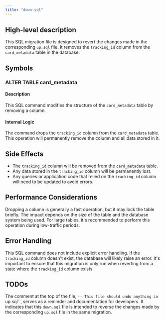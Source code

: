 ```yaml
---
title: "down.sql"
---
```


## High-level description
This SQL migration file is designed to revert the changes made in the corresponding `up.sql` file. It removes the `tracking_id` column from the `card_metadata` table in the database.

## Symbols

### ALTER TABLE card_metadata
#### Description
This SQL command modifies the structure of the `card_metadata` table by removing a column.

#### Internal Logic
The command drops the `tracking_id` column from the `card_metadata` table. This operation will permanently remove the column and all data stored in it.

## Side Effects
- The `tracking_id` column will be removed from the `card_metadata` table.
- Any data stored in the `tracking_id` column will be permanently lost.
- Any queries or application code that relied on the `tracking_id` column will need to be updated to avoid errors.

## Performance Considerations
Dropping a column is generally a fast operation, but it may lock the table briefly. The impact depends on the size of the table and the database system being used. For large tables, it's recommended to perform this operation during low-traffic periods.

## Error Handling
This SQL command does not include explicit error handling. If the `tracking_id` column doesn't exist, the database will likely raise an error. It's important to ensure that this migration is only run when reverting from a state where the `tracking_id` column exists.

## TODOs
The comment at the top of the file, `-- This file should undo anything in `up.sql``, serves as a reminder and documentation for developers. It indicates that this `down.sql` file is intended to reverse the changes made by the corresponding `up.sql` file in the same migration.